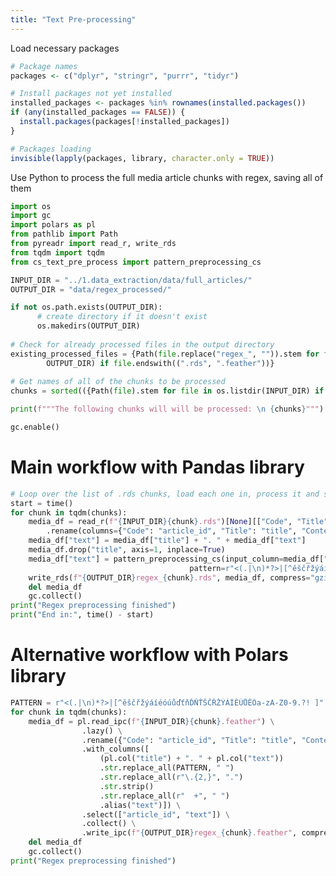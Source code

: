 ```yaml
---
title: "Text Pre-processing"
---
```

Load necessary packages
```r
# Package names
packages <- c("dplyr", "stringr", "purrr", "tidyr")

# Install packages not yet installed
installed_packages <- packages %in% rownames(installed.packages())
if (any(installed_packages == FALSE)) {
  install.packages(packages[!installed_packages])
}

# Packages loading
invisible(lapply(packages, library, character.only = TRUE))

```

Use Python to process the full media article chunks with regex, saving all of them
```python
import os
import gc
import polars as pl
from pathlib import Path
from pyreadr import read_r, write_rds
from tqdm import tqdm
from cs_text_pre_process import pattern_preprocessing_cs

INPUT_DIR = "../1.data_extraction/data/full_articles/"
OUTPUT_DIR = "data/regex_processed/"

if not os.path.exists(OUTPUT_DIR):
      # create directory if it doesn't exist
      os.makedirs(OUTPUT_DIR)
      
# Check for already processed files in the output directory
existing_processed_files = {Path(file.replace("regex_", "")).stem for file in os.listdir(
        OUTPUT_DIR) if file.endswith((".rds", ".feather"))}
        
# Get names of all of the chunks to be processed        
chunks = sorted(({Path(file).stem for file in os.listdir(INPUT_DIR) if file.endswith((".rds", ".feather"))} - existing_processed_files))

print(f"""The following chunks will will be processed: \n {chunks}""")

gc.enable()

```
# Main workflow with Pandas library
```python
# Loop over the list of .rds chunks, load each one in, process it and save it to a different folder
start = time()
for chunk in tqdm(chunks):
    media_df = read_r(f"{INPUT_DIR}{chunk}.rds")[None][["Code", "Title", "Content"]] \
        .rename(columns={"Code": "article_id", "Title": "title", "Content": "text"})
    media_df["text"] = media_df["title"] + ". " + media_df["text"]
    media_df.drop("title", axis=1, inplace=True)
    media_df["text"] = pattern_preprocessing_cs(input_column=media_df["text"],
                                        pattern=r"<(.|\n)*?>|[^ěščřžýáíéóúůďťňĎŇŤŠČŘŽÝÁÍÉÚŮĚÓa-zA-Z0-9\.\?\! ]")
    write_rds(f"{OUTPUT_DIR}regex_{chunk}.rds", media_df, compress="gzip")
    del media_df
    gc.collect()
print("Regex preprocessing finished")
print("End in:", time() - start)

```

# Alternative workflow with Polars library
```python
PATTERN = r"<(.|\n)*?>|[^ěščřžýáíéóúůďťňĎŇŤŠČŘŽÝÁÍÉÚŮĚÓa-zA-Z0-9.?! ]"
for chunk in tqdm(chunks):
    media_df = pl.read_ipc(f"{INPUT_DIR}{chunk}.feather") \
                .lazy() \
                .rename({"Code": "article_id", "Title": "title", "Content": "text"}) \
                .with_columns([
                    (pl.col("title") + ". " + pl.col("text"))
                    .str.replace_all(PATTERN, " ")
                    .str.replace_all(r"\.{2,}", ".")
                    .str.strip()
                    .str.replace_all(r"  +", " ")
                    .alias("text")]) \
                .select(["article_id", "text"]) \
                .collect() \
                .write_ipc(f"{OUTPUT_DIR}regex_{chunk}.feather", compression = "zstd")
    del media_df
    gc.collect()
print("Regex preprocessing finished")
```

